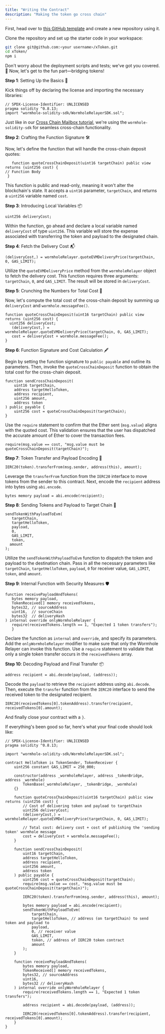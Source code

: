 ```yaml
---
title: "Writing the Contract"
description: "Making the token go cross chain"
---
```



First, head over to [this GitHub template](https://github.com/akshatcoder-hash/xToken) and create a new repository using it.

Clone the repository and set up the starter code in your workspace:

```sh
git clone git@github.com:<your username>/xToken.git
cd xToken/
npm i
```

Don't worry about the deployment scripts and tests; we've got you covered. 🎉 Now, let's get to the fun part—bridging tokens!

**Step 1**: Setting Up the Basics 📝

Kick things off by declaring the license and importing the necessary libraries:

```solidity
// SPDX-License-Identifier: UNLICENSED
pragma solidity ^0.8.13;
import "wormhole-solidity-sdk/WormholeRelayerSDK.sol";
```

Just like in our [Cross Chain Mailbox tutorial](https://startonwormhole.vercel.app/automatic-relayers/intro/), we're using the `wormhole-solidity-sdk` for seamless cross-chain functionality.

**Step 2**: Crafting the Function Signature 🛠️

Now, let's define the function that will handle the cross-chain deposit quotes:

```solidity
   function quoteCrossChainDeposit(uint16 targetChain) public view returns (uint256 cost) {
// Function Body
 }
```


This function is public and read-only, meaning it won't alter the blockchain's state. It accepts a `uint16` parameter, `targetChain`, and returns a `uint256` variable named `cost`.

**Step 3**: Introducing Local Variables 📦

```solidity
uint256 deliveryCost;
```

Within the function, go ahead and declare a local variable named `deliveryCost` of type `uint256`. This variable will store the expense associated with transferring the token and payload to the designated chain.

**Step 4**: Fetch the Delivery Cost 📬

```solidity
(deliveryCost,) = wormholeRelayer.quoteEVMDeliveryPrice(targetChain, 0, GAS_LIMIT);
```


Utilize the `quoteEVMDeliveryPrice` method from the `wormholeRelayer` object to fetch the delivery cost. This function requires three arguments: `targetChain`, `0`, and `GAS_LIMIT`. The result will be stored in `deliveryCost`.

**Step 5**: Crunching the Numbers for Total Cost 🧮

Now, let's compute the total cost of the cross-chain deposit by summing up `deliveryCost` and `wormhole.messageFee()`.

```solidity
function quoteCrossChainDeposit(uint16 targetChain) public view returns (uint256 cost) {
  uint256 deliveryCost;
   (deliveryCost,) = wormholeRelayer.quoteEVMDeliveryPrice(targetChain, 0, GAS_LIMIT);
   cost = deliveryCost + wormhole.messageFee();
}
```

**Step 6**: Function Signature and Cost Calculation 🖋️

Begin by setting the function signature to `public payable` and outline its parameters. Then, invoke the `quoteCrossChainDeposit` function to obtain the total cost for the cross-chain deposit.

```solidity
function sendCrossChainDeposit(
    uint16 targetChain,
    address targetHelloToken,
    address recipient,
    uint256 amount,
    address token
) public payable {
    uint256 cost = quoteCrossChainDeposit(targetChain);
}
```

Use the `require` statement to confirm that the Ether sent (`msg.value`) aligns with the quoted cost. This validation ensures that the user has dispatched the accurate amount of Ether to cover the transaction fees.

```solidity
require(msg.value == cost, "msg.value must be quoteCrossChainDeposit(targetChain)");
```

**Step 7**: Token Transfer and Payload Encoding 🔄

```solidity
IERC20(token).transferFrom(msg.sender, address(this), amount);
```

Leverage the `transferFrom` function from the `IERC20` interface to move tokens from the sender to this contract. Next, encode the `recipient` address into bytes using `abi.encode`.

```solidity
bytes memory payload = abi.encode(recipient);
```

**Step 8**: Sending Tokens and Payload to Target Chain 🚀

```solidity
sendTokenWithPayloadToEvm(
   targetChain, 
   targetHelloToken,
   payload, 
   0,
   GAS_LIMIT, 
   token,
  amount
);
```

Utilize the `sendTokenWithPayloadToEvm` function to dispatch the token and payload to the destination chain. Pass in all the necessary parameters like `targetChain`, `targetHelloToken`, `payload`, `0` for receiver value, `GAS_LIMIT`, `token`, and `amount`.

**Step 9**: Internal Function with Security Measures 🛡️

```solidity
function receivePayloadAndTokens(
   bytes memory payload,
   TokenReceived[] memory receivedTokens,
   bytes32, // sourceAddress
   uint16,  // sourceChain
   bytes32  // deliveryHash
) internal override onlyWormholeRelayer {
   require(receivedTokens.length == 1, "Expected 1 token transfers");
   }
```

Declare the function as `internal` and `override`, and specify its parameters. Add the `onlyWormholeRelayer` modifier to make sure that only the Wormhole Relayer can invoke this function. Use a `require` statement to validate that only a single token transfer occurs in the `receivedTokens` array.

**Step 10**: Decoding Payload and Final Transfer 📦

```solidity
address recipient = abi.decode(payload, (address));
```

Decode the `payload` to retrieve the `recipient` address using `abi.decode`. Then, execute the `transfer` function from the `IERC20` interface to send the received token to the designated recipient.

```solidity
IERC20(receivedTokens[0].tokenAddress).transfer(recipient, receivedTokens[0].amount);
```

And finally close your contract with a `}`.

If everything's been good so far, here's what your final code should look like:

```solidity
// SPDX-License-Identifier: UNLICENSED
pragma solidity ^0.8.13;

import "wormhole-solidity-sdk/WormholeRelayerSDK.sol";

contract HelloToken is TokenSender, TokenReceiver {
    uint256 constant GAS_LIMIT = 250_000;

    constructor(address _wormholeRelayer, address _tokenBridge, address _wormhole)
        TokenBase(_wormholeRelayer, _tokenBridge, _wormhole)
    {}

    function quoteCrossChainDeposit(uint16 targetChain) public view returns (uint256 cost) {
        // Cost of delivering token and payload to targetChain
        uint256 deliveryCost;
        (deliveryCost,) = wormholeRelayer.quoteEVMDeliveryPrice(targetChain, 0, GAS_LIMIT);

        // Total cost: delivery cost + cost of publishing the 'sending token' wormhole message
        cost = deliveryCost + wormhole.messageFee();
    }

    function sendCrossChainDeposit(
        uint16 targetChain,
        address targetHelloToken,
        address recipient,
        uint256 amount,
        address token
    ) public payable {
        uint256 cost = quoteCrossChainDeposit(targetChain);
        require(msg.value == cost, "msg.value must be quoteCrossChainDeposit(targetChain)");

        IERC20(token).transferFrom(msg.sender, address(this), amount);

        bytes memory payload = abi.encode(recipient);
        sendTokenWithPayloadToEvm(
            targetChain, 
            targetHelloToken, // address (on targetChain) to send token and payload to
            payload, 
            0, // receiver value
            GAS_LIMIT, 
            token, // address of IERC20 token contract
            amount
        );
    }

    function receivePayloadAndTokens(
        bytes memory payload,
        TokenReceived[] memory receivedTokens,
        bytes32, // sourceAddress
        uint16,
        bytes32 // deliveryHash
    ) internal override onlyWormholeRelayer {
        require(receivedTokens.length == 1, "Expected 1 token transfers");

        address recipient = abi.decode(payload, (address));

        IERC20(receivedTokens[0].tokenAddress).transfer(recipient, receivedTokens[0].amount);
    }
}
```
